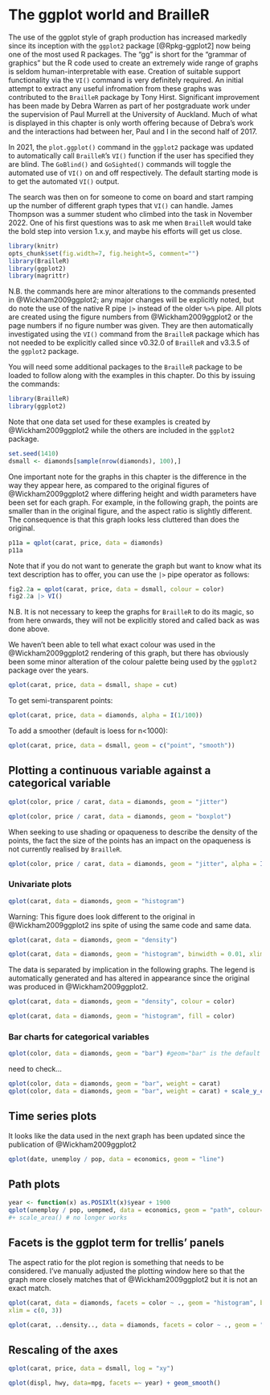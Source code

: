 # The ggplot world and BrailleR {#GGPlot}


The use of the ggplot style of graph production has increased markedly since its inception with the `ggplot2` package [@Rpkg-ggplot2] now being one of the most used R packages. The "gg" is short for the "grammar of graphics" but the R code used to create an extremely wide range of graphs is seldom human-interpretable with ease. Creation of suitable support functionality via the `VI()` command is very definitely required. An initial attempt to extract any useful infromation from these graphs was contributed to the `BrailleR` package by Tony Hirst. Significant improvement has been made by Debra Warren as part of her postgraduate work under the supervision of Paul Murrell at the University of Auckland. Much of what is displayed in this chapter is only worth offering because of Debra's work and the interactions had between her, Paul and I in the second half of 2017.


In 2021, the `plot.ggplot()` command in the `ggplot2` package was updated to automatically call `BrailleR`'s `VI()` function if the user has specified they are blind. The `GoBlind()` and `GoSighted()` commands will toggle the automated use of `VI()` on and off respectively. The default starting mode is to get the automated `VI()` output.

The search was then on for someone to come on board and start ramping up the number of different graph types that `VI()` can handle. James Thompson was a summer student who climbed into the task in November 2022. One of his first questions was to ask me when `BrailleR` would take the bold step into version 1.x.y, and maybe his efforts will get us close.

```r
library(knitr)
opts_chunk$set(fig.width=7, fig.height=5, comment="")
library(BrailleR)
library(ggplot2)   
library(magrittr)
```



N.B.  the commands here are minor alterations to the commands presented in @Wickham2009ggplot2; any major changes will be explicitly noted, but do note the use of the native R pipe `|>` instead of the older `%>%` pipe.    All plots are created using the figure numbers from @Wickham2009ggplot2 or the page numbers if no figure number was given. They are then automatically investigated using the `VI()` command from the `BrailleR` package which has not needed to be explicitly called since v0.32.0 of `BrailleR` and v3.3.5 of the `ggplot2` package.


You will need some additional packages to the `BrailleR` package to be loaded to follow along with the examples in this chapter. Do this by issuing the commands:

```r
library(BrailleR)   
library(ggplot2)   
```

Note that one data set used for these examples is created by @Wickham2009ggplot2 while the others are included in the `ggplot2` package.
```r
set.seed(1410)
dsmall <- diamonds[sample(nrow(diamonds), 100),]   
```  


One important note for the graphs in this chapter is the difference in the way they appear here,  as compared to the original figures of @Wickham2009ggplot2 where differing height and width parameters have been set for each graph. For example,  in the following graph, the points are smaller than in the original figure, and the aspect ratio is slightly different. The consequence is that this graph looks less cluttered than does the original.

```r
p11a = qplot(carat, price, data = diamonds)   
p11a
```  

Note that if you do not want to generate the graph but want to know what its text description has to offer, you can use the `|>` pipe operator as follows:

```r
fig2.2a = qplot(carat, price, data = dsmall, colour = color)
fig2.2a |> VI()   
```


N.B. It is not necessary to keep the graphs for `BrailleR` to do its magic, so from here onwards, they will not be explicitly stored and called back as was done above.

We haven't been able to tell what exact colour was used in the @Wickham2009ggplot2 rendering of this graph,  but there has obviously been some minor alteration of the colour palette being used by the `ggplot2` package over the years.

```r
qplot(carat, price, data = dsmall, shape = cut)    
```  

To get semi-transparent points:   
```r
qplot(carat, price, data = diamonds, alpha = I(1/100))    
```  

To add a smoother (default is loess for n<1000):   
```r
qplot(carat, price, data = dsmall, geom = c("point", "smooth"))    
```  



## Plotting a  continuous variable against a categorical variable  

```r
qplot(color, price / carat, data = diamonds, geom = "jitter")
```

```r
qplot(color, price / carat, data = diamonds, geom = "boxplot")    
```  

When seeking to use shading or opaqueness to describe the density of the points, the fact the size of the points has an impact on the opaqueness is not currently realised by `BrailleR`. 
```r
qplot(color, price / carat, data = diamonds, geom = "jitter", alpha = I(1 / 50))    
```


### Univariate plots   


```r
qplot(carat, data = diamonds, geom = "histogram")    
```
Warning: This figure does look different to the original in @Wickham2009ggplot2 ins spite of using the same code and same data.

```r
qplot(carat, data = diamonds, geom = "density")    
```


```r
qplot(carat, data = diamonds, geom = "histogram", binwidth = 0.01, xlim = c(0,3))    
```  

The data is separated by implication in the following graphs. The legend is automatically generated and has altered in appearance since the original was produced in @Wickham2009ggplot2.

```r
qplot(carat, data = diamonds, geom = "density", colour = color)    
```


```r
qplot(carat, data = diamonds, geom = "histogram", fill = color)    
```  

### Bar charts for categorical variables   


```r
qplot(color, data = diamonds, geom = "bar") #geom="bar" is the default    
```


need to check...

```r
qplot(color, data = diamonds, geom = "bar", weight = carat)   
qplot(color, data = diamonds, geom = "bar", weight = carat) + scale_y_continuous("carat")    
```  

## Time series plots   

It looks like the data used in the next graph has been updated since the publication of @Wickham2009ggplot2 
```r
qplot(date, unemploy / pop, data = economics, geom = "line")    
```  

## Path plots   

```r
year <- function(x) as.POSIXlt(x)$year + 1900    
qplot(unemploy / pop, uempmed, data = economics, geom = "path", colour=year(date)) 
#+ scale_area() # no longer works
```  


## Facets is the ggplot term for trellis' panels   

The aspect ratio for the plot region is something that needs to be considered. I've manually adjusted the plotting window here so that the graph more closely matches that of @Wickham2009ggplot2 but it  is not an exact match.
```r
qplot(carat, data = diamonds, facets = color ~ ., geom = "histogram", binwidth = 0.1, 
xlim = c(0, 3))    
```

```r
qplot(carat, ..density.., data = diamonds, facets = color ~ ., geom = "histogram", binwidth = 0.1, xlim = c(0, 3))   
```  

## Rescaling of the axes   

```r
qplot(carat, price, data = dsmall, log = "xy")   
```  

```r
qplot(displ, hwy, data=mpg, facets =~ year) + geom_smooth()    
```  
